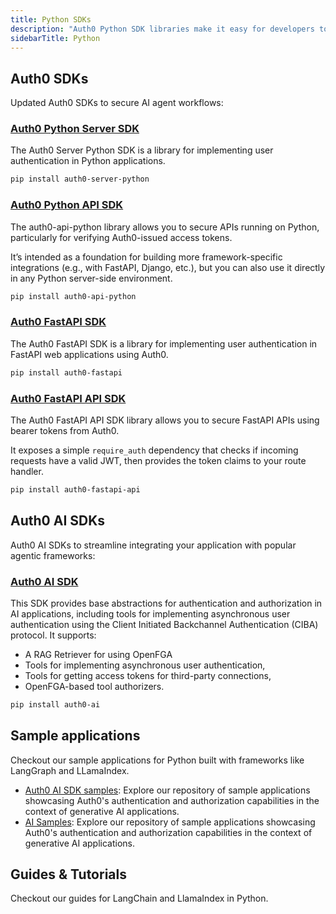 ```yaml
---
title: Python SDKs
description: "Auth0 Python SDK libraries make it easy for developers to integrate with and secure any AI agent workflow."
sidebarTitle: Python
---
```


## Auth0 SDKs

Updated Auth0 SDKs to secure AI agent workflows:

### [Auth0 Python Server SDK](https://github.com/auth0/auth0-server-python/tree/main/packages/auth0_server_python)

The Auth0 Server Python SDK is a library for implementing user authentication in Python applications.

```bash
pip install auth0-server-python
```

### [Auth0 Python API SDK](https://github.com/auth0/auth0-server-python/tree/main/packages/auth0_api_python)

The auth0-api-python library allows you to secure APIs running on Python, particularly for verifying Auth0-issued access tokens.

It’s intended as a foundation for building more framework-specific integrations (e.g., with FastAPI, Django, etc.), but you can also use it directly in any Python server-side environment.

```bash
pip install auth0-api-python
```

### [Auth0 FastAPI SDK](https://github.com/auth0/auth0-server-python/tree/main/packages/auth0_fastapi)

The Auth0 FastAPI SDK is a library for implementing user authentication in FastAPI web applications using Auth0.

```bash
pip install auth0-fastapi
```

### [Auth0 FastAPI API SDK](https://github.com/auth0/auth0-server-python/tree/main/packages/auth0_fastapi_api)

The Auth0 FastAPI API SDK library allows you to secure FastAPI APIs using bearer tokens from Auth0.

It exposes a simple `require_auth` dependency that checks if incoming requests have a valid JWT, then provides the token claims to your route handler.

```bash
pip install auth0-fastapi-api
```

## Auth0 AI SDKs

Auth0 AI SDKs to streamline integrating your application with popular agentic frameworks:

### [Auth0 AI SDK](https://github.com/auth0-lab/auth0-ai-python)

This SDK provides base abstractions for authentication and authorization in AI applications, including tools for implementing asynchronous user authentication using the Client Initiated Backchannel Authentication (CIBA) protocol. It supports:

- A RAG Retriever for using OpenFGA
- Tools for implementing asynchronous user authentication,
- Tools for getting access tokens for third-party connections,
- OpenFGA-based tool authorizers.

```bash
pip install auth0-ai
```

## Sample applications

Checkout our sample applications for Python built with frameworks like LangGraph and LLamaIndex.

- [Auth0 AI SDK samples](https://github.com/auth0-lab/auth0-ai-python/tree/main/examples): Explore our repository of sample applications showcasing Auth0's authentication and authorization capabilities in the context of generative AI applications.
- [AI Samples](https://github.com/auth0-samples/auth0-ai-samples): Explore our repository of sample applications showcasing Auth0's authentication and authorization capabilities in the context of generative AI applications.

## Guides & Tutorials

Checkout our guides for LangChain and LlamaIndex in Python.

<Columns cols={2}>
<Card title="Check Google Calendar Availability" href="/check-google-calendar-availability" icon="google" iconType="solid" horizontal />
<Card title="List GitHub Repositories" href="/list-github-repositories" icon="github" iconType="solid" horizontal />
<Card title="List Slack Channels" href="/list-slack-channels" icon="slack" iconType="solid" horizontal />
</Columns>
